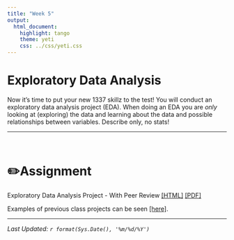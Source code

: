 ```yaml
---
title: "Week 5"
output:
  html_document:
    highlight: tango
    theme: yeti
    css: ../css/yeti.css
---
```


# Exploratory Data Analysis

Now it's time to put your new 1337 skillz to the test! You will conduct an exploratory data analysis project (EDA). When doing an EDA you are *only* looking at (exploring) the data and learning about the data and possible relationships between variables. Describe only, no stats!

------------------------------------------------------------------------

<br>

# ✏️Assignment

Exploratory Data Analysis Project - With Peer Review [[HTML]](hw/EDA_instructions_withPR.html) [[PDF]](hw/EDA_instructions_withPR.pdf) <!---
Exploratory Data Analysis Project [[HTML]](hw/EDA_instructions_noPR.html) [[PDF]](hw/EDA_instructions_noPR.pdf)
---> <br>

Examples of previous class projects can be seen [[here]](https://norcalbiostat.github.io/peer_review/math130_eda.html).

------------------------------------------------------------------------

*Last Updated: `r format(Sys.Date(), '%m/%d/%Y')`*
